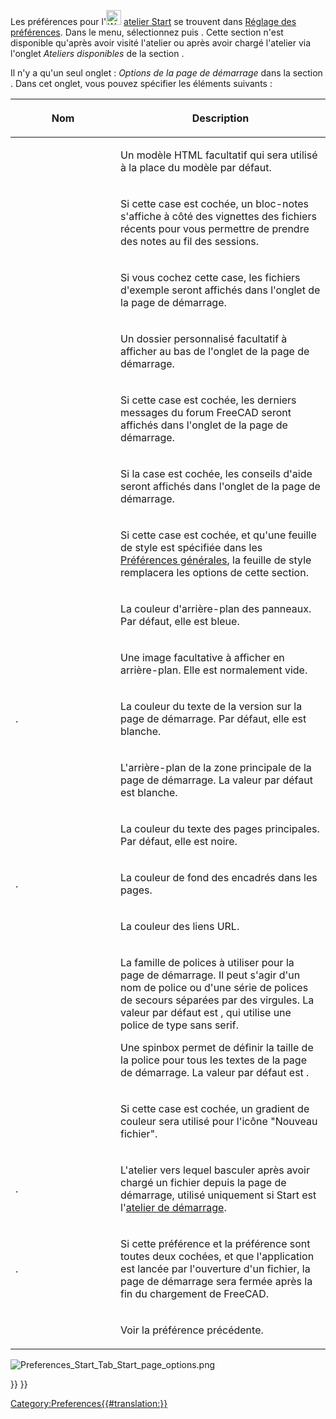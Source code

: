 <languages/>

Les préférences pour l'[[Image:Workbench_Start.svg|24px|link=Start_Workbench/fr]] [[Start_Workbench/fr|atelier Start]] se trouvent dans [[Preferences_Editor/fr|Réglage des préférences]]. Dans le menu, sélectionnez {{MenuCommand|Edition → Préférences...}} puis {{MenuCommand|Start}}. Cette section n'est disponible qu'après avoir visité l'atelier ou après avoir chargé l'atelier via l'onglet ''Ateliers disponibles'' de la section {{MenuCommand|Ateliers}}.

Il n'y a qu'un seul onglet : ''Options de la page de démarrage'' dans la section {{MenuCommand|Start}}. Dans cet onglet, vous pouvez spécifier les éléments suivants :

{| class="wikitable mw-collapsible mw-collapsed"
!style="width : 33% ;"|Nom
!style="width : 66% ;"|Description
|-
| {{MenuCommand|Modèle de la page de démarrage}}
| Un modèle HTML facultatif qui sera utilisé à la place du modèle par défaut.
|-
| {{MenuCommand|Afficher le bloc-notes}}
| Si cette case est cochée, un bloc-notes s'affiche à côté des vignettes des fichiers récents pour vous permettre de prendre des notes au fil des sessions.
|-
| {{MenuCommand|Afficher le contenu du dossier d'exemples}}
| Si vous cochez cette case, les fichiers d'exemple seront affichés dans l'onglet {{Emphasis|Documents}} de la page de démarrage.
|-
| {{MenuCommand|Afficher un dossier supplémentaire}}
| Un dossier personnalisé facultatif à afficher au bas de l'onglet {{Emphasis|Documents}} de la page de démarrage.
|-
| {{MenuCommand|Afficher le forum}}
| Si cette case est cochée, les derniers messages du forum FreeCAD seront affichés dans l'onglet {{Emphasis|Activité}} de la page de démarrage.
|-
| {{MenuCommand|Afficher les astuces}}
| Si la case est cochée, les conseils d'aide seront affichés dans l'onglet {{Emphasis|Documents}} de la page de démarrage.
|-
| {{MenuCommand|Utiliser la feuille de style FreeCAD}}
| Si cette case est cochée, et qu'une feuille de style est spécifiée dans les [[Preferences_Editor/fr#G.C3.A9n.C3.A9ral_2|Préférences générales]], la feuille de style remplacera les options de cette section.
|-
| {{MenuCommand|Couleur d'arrière-plan}}
| La couleur d'arrière-plan des panneaux. Par défaut, elle est bleue.
|-
| {{MenuCommand|Image d'arrière-plan}}
| Une image facultative à afficher en arrière-plan. Elle est normalement vide.
|-
| {{MenuCommand|Couleur du texte d'arrière-plan}}.
| La couleur du texte de la version sur la page de démarrage. Par défaut, elle est blanche.
|-
| {{MenuCommand|Couleur de fond de page}}
| L'arrière-plan de la zone principale de la page de démarrage. La valeur par défaut est blanche.
|-
| {{MenuCommand|Couleur du texte}}
| La couleur du texte des pages principales. Par défaut, elle est noire.
|-
| {{MenuCommand|Couleur d'arrière-plan des encadrés}}.
| La couleur de fond des encadrés dans les pages.
|-
| {{MenuCommand|Couleur des liens}}
| La couleur des liens URL.
|-
| {{MenuCommand|Famille de polices}}
| La famille de polices à utiliser pour la page de démarrage. Il peut s'agir d'un nom de police ou d'une série de polices de secours séparées par des virgules. La valeur par défaut est {{Value|Arial,Helvetica,sans}}, qui utilise une police de type sans serif.

Une spinbox permet de définir la taille de la police pour tous les textes de la page de démarrage. La valeur par défaut est {{Value|13px}}.
|-
| {{MenuCommand|Utiliser un dégradé pour l'icône du nouveau fichier}}
| Si cette case est cochée, un gradient de couleur sera utilisé pour l'icône "Nouveau fichier".
|-
| {{MenuCommand|Basculer vers l'atelier après le chargement}}.
| L'atelier vers lequel basculer après avoir chargé un fichier depuis la page de démarrage, utilisé uniquement si Start est l'[[Preferences_Editor/fr#Ateliers_disponibles|atelier de démarrage]].
|-
| {{MenuCommand|Fermer la page de démarrage après le chargement}}.
| Si cette préférence et la préférence {{MenuCommand|Fermer et basculer à l'ouverture du fichier}} sont toutes deux cochées, et que l'application est lancée par l'ouverture d'un fichier, la page de démarrage sera fermée après la fin du chargement de FreeCAD.
|-
| {{MenuCommand|Fermer et basculer à l'ouverture du fichier}}
| Voir la préférence précédente.
|}

[[File:Preferences_Start_Tab_Start_page_options.png]]
{{Caption|L'onglet Options de la page de démarrage}}


{{Start Tools navi{{#translation:}}}}
{{Userdocnavi{{#translation:}}}}
[[Category:Preferences{{#translation:}}]]